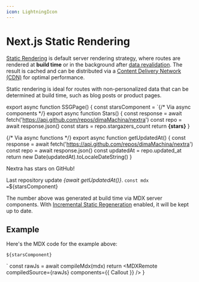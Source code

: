 ```yaml
---
icon: LightningIcon
---
```



# Next.js Static Rendering

[Static Rendering](https://nextjs.org/docs/app/building-your-application/rendering/server-components#static-rendering-default)
is default server rendering strategy, where routes are rendered at **build
time** or in the background after
[data revalidation](https://nextjs.org/docs/app/building-your-application/data-fetching/incremental-static-regeneration).
The result is cached and can be distributed via a
[Content Delivery Network (CDN)](https://developer.mozilla.org/docs/Glossary/CDN)
for optimal performance.

Static rendering is ideal for routes with non-personalized data that can be
determined at build time, such as blog posts or product pages.

<SSGPage />

export async function SSGPage() {
  const starsComponent = `{/* Via async components */}
export async function Stars() {
  const response = await fetch('https://api.github.com/repos/dimaMachina/nextra')
  const repo = await response.json()
  const stars = repo.stargazers_count
  return <b>{stars}</b>
}

{/* Via async functions */}
export async function getUpdatedAt() {
  const response = await fetch('https://api.github.com/repos/dimaMachina/nextra')
  const repo = await response.json()
  const updatedAt = repo.updated_at
  return new Date(updatedAt).toLocaleDateString()
}

<Callout emoji="🏆">
  Nextra has <Stars /> stars on GitHub!

  Last repository update _{await getUpdatedAt()}_.
</Callout>`
  const mdx = `${starsComponent}

The number above was generated at build time via MDX server components. With
[Incremental Static Regeneration](https://nextjs.org/docs/app/building-your-application/data-fetching/incremental-static-regeneration)
enabled, it will be kept up to date.

## Example

Here's the MDX code for the example above:

~~~mdx filename="MDX"
${starsComponent}
~~~
`
  const rawJs = await compileMdx(mdx)
  return <MDXRemote compiledSource={rawJs} components={{ Callout }} />
}
